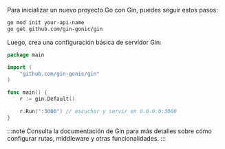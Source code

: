 Para inicializar un nuevo proyecto Go con Gin, puedes seguir estos pasos:

```bash
go mod init your-api-name
go get github.com/gin-gonic/gin
```

Luego, crea una configuración básica de servidor Gin:

```go title="main.go"
package main

import (
    "github.com/gin-gonic/gin"
)

func main() {
    r := gin.Default()

    r.Run(":3000") // escuchar y servir en 0.0.0.0:3000
}
```

:::note
Consulta la documentación de Gin para más detalles sobre cómo configurar rutas, middleware y otras funcionalidades.
:::
